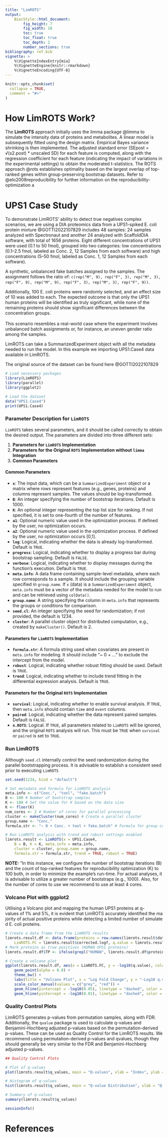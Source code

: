 ```yaml
---
title: "LimROTS"
output:
    BiocStyle::html_document:
        fig_height: 7
        fig_width: 10
        toc: true
        toc_float: true
        toc_depth: 2
        number_sections: true
bibliography: ref.bib
vignette: >
    %\VignetteIndexEntry{mia}
    %\VignetteEngine{knitr::rmarkdown}
    %\VignetteEncoding{UTF-8}
---
```


```r
knitr::opts_chunk$set(
  collapse = TRUE,
  comment = "#>"
)
```

# How LimROTS Work?

The **LimROTS** approach initially uses the limma package @limma to simulate the intensity data of proteins and metabolites. A linear model is subsequently fitted using the design matrix. Empirical Bayes variance shrinking is then implemented. The adjusted standard error (SEpost = √(s2.post) \* unscaled SD) for each feature is computed, along with the regression coefficient for each feature (indicating the impact of variations in the experimental settings) to obtain the moderated t-statistics. The ROTS approach @rots establishes optimality based on the largest overlap of top-ranked genes within group-preserving bootstrap datasets. Refer to @elo2008reproducibility for further information on the reproducibility-optimization a

# UPS1 Case Study

To demonstrate LimROTS' ability to detect true negatives complex scenarios, we are using a DIA proteomics data from a UPS1-spiked E. coli protein mixture @GOTTI2022107829 includes 48 samples: 24 samples analyzed with Spectronaut and another 24 analyzed with ScaffoldDIA software, with total of 1656 proteins. Eight different concentrations of UPS1 were used (0.1 to 50 fmol), grouped into two categories: low concentrations (0.1–2.5 fmol, labeled as Conc. 2, 12 Samples from each software) and high concentrations (5–50 fmol, labeled as Conc. 1, 12 Samples from each software).

A synthetic, unbalanced fake batches assigned to the samples. The assignment follows the ratio of: `c(rep("M", 9), rep("F", 3), rep("M", 3), rep("F", 9), rep("M", 9), rep("F", 3), rep("M", 3), rep("F", 9))`.

Additionally, 100 E. coli proteins were randomly selected, and an effect size of 10 was added to each. The expected outcome is that only the UPS1 human proteins will be identified as truly significant, while none of the remaining proteins should show significant differences between the concentration groups.\
\
This scenario resembles a real-world case where the experiment involves unbalanced batch assignments or, for instance, an uneven gender ratio among the samples.

LimROTS can take a SummarizedExperiment object with all the metadata needed to run the model. In this example we importing UPS1.Case4 data available in LimROTS.

The original source of the dataset can be found here @GOTTI2022107829

```r
# Load necessary packages
library(LimROTS)
library(parallel)
library(ggplot2)
```

```r
# Load the dataset
data("UPS1.Case4")
print(UPS1.Case4)
```

### Parameter Description for `LimROTS`

`LimROTS` takes several parameters, and it should be called correctly to obtain the desired output. The parameters are divided into three different sets:

1.  **Parameters for `LimROTS` Implementation**
2.  **Parameters for the Original `ROTS` Implementation without `limma` Integration**
3.  **Common Parameters**

#### Common Parameters

-   **`x`**: The input data, which can be a `SummarizedExperiment` object or a matrix where rows represent features (e.g., genes, proteins) and columns represent samples. The values should be log-transformed.
-   **`B`**: An integer specifying the number of bootstrap iterations. Default is 1000.
-   **`K`**: An optional integer representing the top list size for ranking. If not specified, it is set to one-fourth of the number of features.
-   **`a1`**: Optional numeric value used in the optimization process. If defined by the user, no optimization occurs.
-   **`a2`**: Optional numeric value used in the optimization process. If defined by the user, no optimization occurs [0,1].
-   **`log`**: Logical, indicating whether the data is already log-transformed. Default is `TRUE`.
-   **`progress`**: Logical, indicating whether to display a progress bar during bootstrap sampling. Default is `FALSE`.
-   **`verbose`**: Logical, indicating whether to display messages during the function's execution. Default is `TRUE`.
-   **`meta.info`**: A data frame containing sample-level metadata, where each row corresponds to a sample. It should include the grouping variable specified in `group.name`. If `x` (data) is a `SummarizedExperiment` object, `meta.info` must be a vector of the metadata needed for the model to run and can be retrieved using `colData()`.
-   **`group.name`**: A string specifying the column in `meta.info` that represents the groups or conditions for comparison.
-   **`seed.cl`**: An integer specifying the seed for randomization; if not provided, the default is 1234.
-   **`cluster`**: A parallel cluster object for distributed computation, e.g., created by `makeCluster()`. Default is 2.

#### Parameters for `LimROTS` Implementation

-   **`formula.str`**: A formula string used when covariates are present in `meta.info` for modeling. It should include "\~ 0 + ..." to exclude the intercept from the model.
-   **`robust`**: Logical, indicating whether robust fitting should be used. Default is `TRUE`.
-   **`trend`**: Logical, indicating whether to include trend fitting in the differential expression analysis. Default is `TRUE`.

#### Parameters for the Original `ROTS` Implementation

-   **`survival`**: Logical, indicating whether to enable survival analysis. If `TRUE`, then `meta.info` should contain `time` and `event` columns.
-   **`paired`**: Logical, indicating whether the data represent paired samples. Default is `FALSE`.
-   **`n.ROTS`**: Logical. If `TRUE`, all parameters related to `LimROTS` will be ignored, and the original `ROTS` analysis will run. This must be `TRUE` when `survival` or `paired` is set to `TRUE`.

### Run LimROTS

Although `seed.cl` internally control the seed randomization during the parallel bootstrapping process. It is advisable to establish a consistent seed prior to executing `LimROTS`

```r
set.seed(1234, kind = "default")
```

```r
# Set metadata and formula for LimROTS analysis
meta.info <- c("Conc.", "tool", "fake.batch")
B <- 100 # Number of bootstrap samples
K <- 100 # Set the value for K based on the data size
K <- floor(K)
num_cores <- 2 # Number of cores for parallel processing
cluster <- makeCluster(num_cores) # Create a parallel cluster
group.name <- "Conc."
formula.str <- "~ 0 + Conc. + tool + fake.batch" # Formula for group comparison

# Run LimROTS analysis with trend and robust settings enabled
limrots.result <- LimROTS(x = UPS1.Case4,
    B = B, K = K, meta.info = meta.info,
    cluster = cluster, group.name = group.name,
    formula.str = formula.str, trend = TRUE, robust = TRUE)
```

**NOTE:** "In this instance, we configure the number of bootstrap iterations (B) and the count of top-ranked features for reproducibility optimization (K) to 100 both, in order to minimize the example's run-time. For actual analyses, it is advisable to utilize a greater number of bootstraps (e.g., 1000). Also, for the number of cores to use we recommend to use at least 4 cores.

### Volcano Plot with ggplot2

Utilising a Volcano plot and mapping the human UPS1 proteins at q-values of 1% and 5%, it is evident that LimROTS accurately identified the majority of actual positive proteins while detecting a limited number of simulated E. coli proteins.

```r
# Create a data frame from the LimROTS results
limrots.result.df <- data.frame(proteins = row.names(limrots.result$data),
    LimROTS.FC = limrots.result$corrected.logf, q.value = limrots.result$q_values$qvalues)
# Mark proteins as true positives (HUMAN UPS1 proteins)
limrots.result.df$TP <- ifelse(grepl("HUMAN", limrots.result.df$proteins), "HUMAN_TP", "ECOLI_FP")

# Create a volcano plot
ggplot(limrots.result.df, aes(x = LimROTS.FC, y = -log10(q.value), color = factor(TP))) +
    geom_point(alpha = 0.8) +
    theme_bw() +
    labs(title = "Volcano Plot", x = "Log Fold Change", y = "-Log10 q.value", color = "True Positive") +
    scale_color_manual(values = c("grey", "red")) +
    geom_hline(yintercept = -log10(0.05), linetype = "dashed", color = "blue") +
    geom_hline(yintercept = -log10(0.01), linetype = "dashed", color = "black")
```

### Quality Control Plots

LimROTS generates p-values from permutation samples, along with FDR. Additionally, the `qvalue` package is used to calculate q-values and Benjamini-Hochberg adjusted p-values based on the permutation-derived p-values. These can be used as Quality Control for the LimROTS results. We recommend using permutation-derived p-values and qvalues, though they should generally be very similar to the FDR and Benjamini-Hochberg adjusted p-values.

```r
## Quality Control Plots

# Plot of q-values
plot(limrots.result$q_values, main = "Q-values", xlab = "Index", ylab = "Q-value")

# Histogram of q-values
hist(limrots.result$q_values, main = "Q-value Distribution", xlab = "Q-value", col = "lightgreen", border = "white")

# Summary of q-values
summary(limrots.result$q_values)
```

```r
sessionInfo()
```

# References

